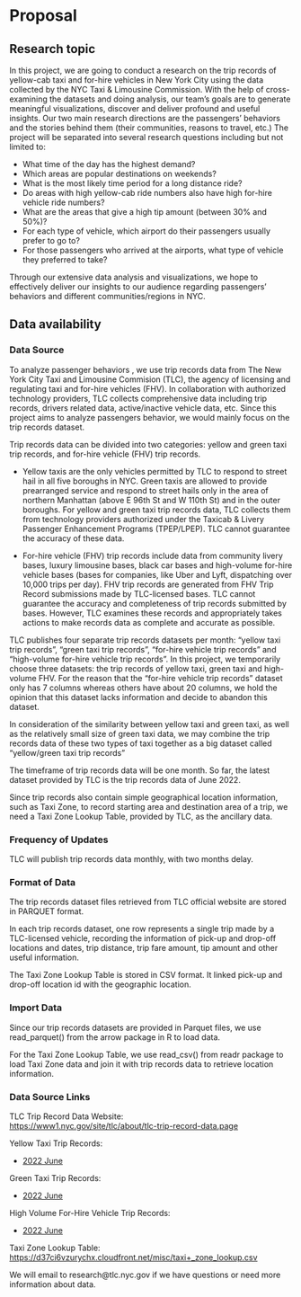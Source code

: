 # Proposal

## Research topic
  
In this project, we are going to conduct a research on the trip records of yellow-cab taxi and for-hire vehicles in New York City using the data collected by the NYC Taxi & Limousine Commission. With the help of cross-examining the datasets and doing analysis, our team’s goals are to generate meaningful visualizations, discover and deliver profound and useful insights. Our two main research directions are the passengers’ behaviors and the stories behind them (their communities, reasons to travel, etc.)  The project will be separated into several research questions including but not limited to:  
  
- What time of the day has the highest demand? 
- Which areas are popular destinations on weekends? 
- What is the most likely time period for a long distance ride?
- Do areas with high yellow-cab ride numbers also have high for-hire vehicle ride numbers?
- What are the areas that give a high tip amount (between 30% and 50%)?
- For each type of vehicle, which airport do their passengers usually prefer to go to?  
- For those passengers who arrived at the airports, what type of vehicle they preferred to take?
  
Through our extensive data analysis and visualizations, we hope to effectively deliver our insights to our audience regarding passengers’ behaviors and different communities/regions in NYC.  

## Data availability
  
### Data Source
  
To analyze passenger behaviors , we use trip records data from The New York City Taxi and Limousine Commision (TLC), the agency of licensing and regulating taxi and for-hire vehicles (FHV). In collaboration with authorized technology providers, TLC collects comprehensive data including trip records, drivers related data, active/inactive vehicle data, etc. Since this project aims to analyze passengers behavior, we would mainly focus on the trip records dataset.  

Trip records data can be divided into two categories: yellow and green taxi trip records, and for-hire vehicle (FHV) trip records.  

- Yellow taxis are the only vehicles permitted by TLC to respond to street hail in all five boroughs in NYC. Green taxis are allowed to provide prearranged service and respond to street hails only in the area of northern Manhattan (above E 96th St and W 110th St) and in the outer boroughs.  For yellow and green taxi trip records data, TLC collects them from technology providers authorized under the Taxicab & Livery Passenger Enhancement Programs (TPEP/LPEP). TLC cannot guarantee the accuracy of these data.

- For-hire vehicle (FHV) trip records include data from community livery bases, luxury limousine bases, black car bases and high-volume for-hire vehicle bases (bases for companies, like Uber and Lyft, dispatching over 10,000  trips per day).  FHV trip records are generated from FHV Trip Record submissions made by TLC-licensed bases. TLC cannot guarantee the accuracy and completeness of trip records submitted by bases. However, TLC examines these records and appropriately takes actions to make records data as complete and accurate as possible.  

TLC publishes four separate trip records datasets per month: “yellow taxi trip records”, “green taxi trip records”, “for-hire vehicle trip records” and “high-volume for-hire vehicle trip records”. In this project, we temporarily choose three datasets: the trip records of yellow taxi, green taxi and high-volume FHV. For the reason that the “for-hire vehicle trip records” dataset only has 7 columns whereas others have about 20 columns, we hold the opinion that this dataset lacks information and decide to abandon this dataset.  

In consideration of the similarity between yellow taxi and green taxi, as well as the relatively small size of green taxi data, we may combine the trip records data of these two types of taxi together as a big dataset called “yellow/green taxi trip records”  

The timeframe of trip records data will be one month. So far, the latest dataset provided by TLC is the trip records data of June 2022.  

Since trip records also contain simple geographical location information, such as Taxi Zone, to record starting area and destination area of a trip, we need a Taxi Zone Lookup Table, provided by TLC, as the ancillary data.  

### Frequency of Updates
  
TLC will publish trip records data monthly, with two months delay. 

### Format of Data

The trip records dataset files retrieved from TLC official website are stored in PARQUET format.  

In each trip records dataset, one row represents a single trip made by a TLC-licensed vehicle, recording the information of pick-up and drop-off locations and dates, trip distance, trip fare amount, tip amount and other useful information.  

The Taxi Zone Lookup Table is stored in CSV format. It linked pick-up and drop-off location id with the geographic location.

### Import Data

Since our trip records datasets are provided in Parquet files, we use read_parquet() from the arrow package in R to load data.  

For the Taxi Zone Lookup Table, we use read_csv() from readr package to load Taxi Zone data and join it with trip records data to retrieve location information.  

### Data Source Links

TLC Trip Record Data Website:   
[https://www1.nyc.gov/site/tlc/about/tlc-trip-record-data.page](https://www1.nyc.gov/site/tlc/about/tlc-trip-record-data.page)  
  
Yellow Taxi Trip Records:  
  
- [2022 June](https://d37ci6vzurychx.cloudfront.net/trip-data/yellow_tripdata_2022-06.parquet)
  
Green Taxi Trip Records:  
  
- [2022 June](https://d37ci6vzurychx.cloudfront.net/trip-data/green_tripdata_2022-06.parquet)
  
High Volume For-Hire Vehicle Trip Records:  
  
- [2022 June](https://d37ci6vzurychx.cloudfront.net/trip-data/fhvhv_tripdata_2022-06.parquet)
  
Taxi Zone Lookup Table:  
[https://d37ci6vzurychx.cloudfront.net/misc/taxi+_zone_lookup.csv](https://d37ci6vzurychx.cloudfront.net/misc/taxi+_zone_lookup.csv)

We will email to research@tlc.nyc.gov if we have questions or need more information about data.


